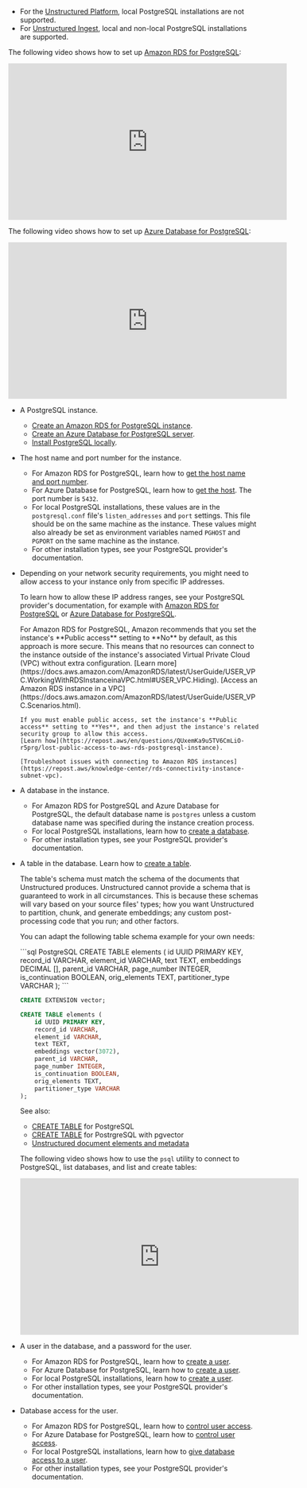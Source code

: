 - For the [Unstructured Platform](/platform/overview), local PostgreSQL installations are not supported.
- For [Unstructured Ingest](/ingestion/overview), local and non-local PostgreSQL installations are supported.

The following video shows how to set up [Amazon RDS for PostgreSQL](https://aws.amazon.com/rds/postgresql/):

<iframe
width="560"
height="315"
src="https://www.youtube.com/embed/QuIlEimejDs"
title="YouTube video player"
frameborder="0"
allow="accelerometer; autoplay; clipboard-write; encrypted-media; gyroscope; picture-in-picture"
allowfullscreen
></iframe>

The following video shows how to set up [Azure Database for PostgreSQL](https://azure.microsoft.com/products/postgresql):

<iframe
width="560"
height="315"
src="https://www.youtube.com/embed/6lvtBUFI7eQ"
title="YouTube video player"
frameborder="0"
allow="accelerometer; autoplay; clipboard-write; encrypted-media; gyroscope; picture-in-picture"
allowfullscreen
></iframe>


- A PostgreSQL instance. 

  - [Create an Amazon RDS for PostgreSQL instance](https://docs.aws.amazon.com/AmazonRDS/latest/UserGuide/CHAP_GettingStarted.CreatingConnecting.PostgreSQL.html).
  - [Create an Azure Database for PostgreSQL server](https://learn.microsoft.com/en-us/azure/postgresql/flexible-server/how-to-deploy-on-azure-free-account).
  - [Install PostgreSQL locally](https://www.postgresql.org/docs/current/tutorial-install.html). 

- The host name and port number for the instance. 

  - For Amazon RDS for PostgreSQL, learn how to [get the host name and port number](https://docs.aws.amazon.com/AmazonRDS/latest/UserGuide/USER_ConnectToPostgreSQLInstance.html#postgresql-endpoint).
  - For Azure Database for PostgreSQL, learn how to [get the host](https://learn.microsoft.com/azure/postgresql/flexible-server/quickstart-create-server#get-the-connection-information). The port number is `5432`.
  - For local PostgreSQL installations, these values are in the `postgresql.conf` file's `listen_addresses` and `port` settings. This file should be on the same machine as the instance. These values might also already be set as environment variables named `PGHOST` and `PGPORT` on the same machine as the instance. 
  - For other installation types, see your PostgreSQL provider's documentation.

- Depending on your network security requirements, you might need to allow access to your instance only from specific IP addresses.

  <AllowIPAddressRanges />

  To learn how to allow these IP address ranges, see your PostgreSQL provider's documentation, for example with 
  [Amazon RDS for PostgreSQL](https://docs.aws.amazon.com/AmazonRDS/latest/UserGuide/Overview.RDSSecurityGroups.html) or 
  [Azure Database for PostgreSQL](https://learn.microsoft.com/azure/postgresql/flexible-server/how-to-manage-firewall-portal#create-a-firewall-rule-after-server-is-created).

  <Note>
      For Amazon RDS for PostgreSQL, Amazon recommends that you set the instance's **Public access** setting to **No** by default, as this 
      approach is more secure. This means that no 
      resources can connect to the instance outside of the instance's associated Virtual Private Cloud (VPC) without extra configuration. 
      [Learn more](https://docs.aws.amazon.com/AmazonRDS/latest/UserGuide/USER_VPC.WorkingWithRDSInstanceinaVPC.html#USER_VPC.Hiding). 
      [Access an Amazon RDS instance in a VPC](https://docs.aws.amazon.com/AmazonRDS/latest/UserGuide/USER_VPC.Scenarios.html).

      If you must enable public access, set the instance's **Public access** setting to **Yes**, and then adjust the instance's related 
      security group to allow this access. 
      [Learn how](https://repost.aws/en/questions/QUxemKa9u5TV6CmLiO-r5prg/lost-public-access-to-aws-rds-postgresql-instance). 
      
      [Troubleshoot issues with connecting to Amazon RDS instances](https://repost.aws/knowledge-center/rds-connectivity-instance-subnet-vpc).
  </Note>

- A database in the instance. 

  - For Amazon RDS for PostgreSQL and Azure Database for PostgreSQL, the default database name is `postgres` unless a custom database name was specified during the instance creation process.
  - For local PostgreSQL installations, learn how to [create a database](https://www.postgresql.org/docs/current/tutorial-createdb.html).
  - For other installation types, see your PostgreSQL provider's documentation.

- A table in the database. Learn how to [create a table](https://www.postgresql.org/docs/current/tutorial-table.html).

  The table's schema must match the schema of the documents that Unstructured produces. 
  Unstructured cannot provide a schema that is guaranteed to work in all 
  circumstances. This is because these schemas will vary based on your source files' types; how you 
  want Unstructured to partition, chunk, and generate embeddings; any custom post-processing code that you run; and other factors. 
  
  You can adapt the following table schema example for your own needs:

  <CodeGroup>
    ```sql PostgreSQL
    CREATE TABLE elements (
        id UUID PRIMARY KEY,
        record_id VARCHAR,
        element_id VARCHAR,
        text TEXT,
        embeddings DECIMAL [],
        parent_id VARCHAR,
        page_number INTEGER,
        is_continuation BOOLEAN,
        orig_elements TEXT,
        partitioner_type VARCHAR
    );
    ```
    
    ```sql PostgreSQL with pgvector 
    CREATE EXTENSION vector;
    
    CREATE TABLE elements (
        id UUID PRIMARY KEY,
        record_id VARCHAR,
        element_id VARCHAR,
        text TEXT,
        embeddings vector(3072),
        parent_id VARCHAR,
        page_number INTEGER,
        is_continuation BOOLEAN,
        orig_elements TEXT,
        partitioner_type VARCHAR
    );
    ```
  </CodeGroup>  
  
  See also:

  - [CREATE TABLE](https://www.postgresql.org/docs/current/sql-createtable.html) for PostgreSQL
  - [CREATE TABLE](https://github.com/pgvector/pgvector) for PostrgreSQL with pgvector
  - [Unstructured document elements and metadata](/platform-api/partition-api/document-elements)

  The following video shows how to use the `psql` utility to connect to PostgreSQL, list databases, and list and create tables:

  <iframe
  width="560"
  height="315"
  src="https://www.youtube.com/embed/IKo-4QHdNF4"
  title="YouTube video player"
  frameborder="0"
  allow="accelerometer; autoplay; clipboard-write; encrypted-media; gyroscope; picture-in-picture"
  allowfullscreen
  ></iframe>

- A user in the database, and a password for the user. 

  - For Amazon RDS for PostgreSQL, learn how to [create a user](https://docs.aws.amazon.com/AmazonRDS/latest/UserGuide/Appendix.PostgreSQL.CommonDBATasks.Roles.html).
  - For Azure Database for PostgreSQL, learn how to [create a user](https://learn.microsoft.com/azure/postgresql/flexible-server/how-to-create-users).
  - For local PostgreSQL installations, learn how to [create a user](https://www.postgresql.org/docs/current/sql-createuser.html).
  - For other installation types, see your PostgreSQL provider's documentation.

- Database access for the user.

  - For Amazon RDS for PostgreSQL, learn how to [control user access](https://docs.aws.amazon.com/AmazonRDS/latest/UserGuide/Appendix.PostgreSQL.CommonDBATasks.Access.html).
  - For Azure Database for PostgreSQL, learn how to [control user access](https://www.postgresql.org/docs/current/sql-createuser.html).
  - For local PostgreSQL installations, learn how to [give database access to a user](https://www.postgresql.org/docs/current/sql-grant.html).
  - For other installation types, see your PostgreSQL provider's documentation.